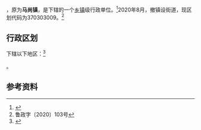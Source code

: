 {{中国乡级行政区|37/03/03/100/000
| 电话区号 = 533
}}

'''{{PAGENAMEBASE}}'''，原为'''马尚镇'''，是{{PRC admin/fullname|37/03/03/100/000|3}}下辖的一个[[乡镇|乡镇]]级行政单位。<ref>{{PRC admin/ref sgc|{{PRC admin/parent|37/03/03/100/000}}}}</ref>2020年8月，撤镇设街道，现区划代码为370303009。<ref>鲁政字〔2020〕103号</ref>

== 行政区划 ==

{{PAGENAMEBASE}}下辖以下地区：<ref>{{PRC admin/ref sgc|37/03/03/100/000}}</ref>

{{PRC admin/children|37/03/03/100/000}}。

== 参考资料 ==

{{reflist}}

{{PRC admin/navcat|37/03/03/100/000}}